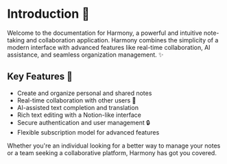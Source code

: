 # Introduction 🎉

Welcome to the documentation for Harmony, a powerful and intuitive note-taking and collaboration application. Harmony combines the simplicity of a modern interface with advanced features like real-time collaboration, AI assistance, and seamless organization management. ✨

## Key Features 🔑

- Create and organize personal and shared notes
- Real-time collaboration with other users 🤝
- AI-assisted text completion and translation
- Rich text editing with a Notion-like interface
- Secure authentication and user management 🔒
- Flexible subscription model for advanced features

Whether you're an individual looking for a better way to manage your notes or a team seeking a collaborative platform, Harmony has got you covered.
